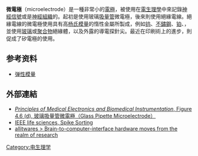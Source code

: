 '''微電極'''（microelectrode）是一種非常小的[[電極|電極]]，被使用在[[電生理學|電生理學]]中來記錄[[动作电位|神經信號]]或是[[神經組織|神經組織]]的{{link-en|功能性電刺激|Functional_electrical_stimulation|電刺激}}。起初是使用玻璃[[吸量管|吸量管]]微電極，後來則使用絕緣電線。絕緣電線的微電極使用具有高[[杨氏模量|杨氏模量]]的惰性金屬所製成，例如[[钨|钨]]、[[不鏽鋼|不鏽鋼]]、[[铂|铂]]、{{link-en|銥氧化物|Iridium(IV)_oxide}}，並使用[[玻璃|玻璃]]或[[聚合物|聚合物]]絕緣體，以及外露的導電探針尖。最近在印刷術上的進步，則促成了矽電極的使用。

== 参考资料 ==
* [[弹性模量|弹性模量]]

== 外部連結 ==
* [http://books.google.com.tw/books?id=Uu1_6V7H5n8C&pg=PA57&lpg=PA57#v=onepage&q&f=false '' Principles of Medical Electronics and Biomedical Instrumentation'', Figure 4.6 (d), 玻璃吸量管微電極（Glass Pipette Microelectrode）]
* [https://web.archive.org/web/20141010105527/http://lifesciences.ieee.org/articles/75-spike-sorting IEEE life sciences, Spike Sorting]
* [https://web.archive.org/web/20141010105111/http://www.allitwares.com/featured_articles2-Brain-to-computer-interface-hardware-moves-from-the-realm-of-research-436-1.html allitwares > Brain-to-computer-interface hardware moves from the realm of research]

<!--- 分类 --->
[[Category:电生理学|Category:电生理学]]